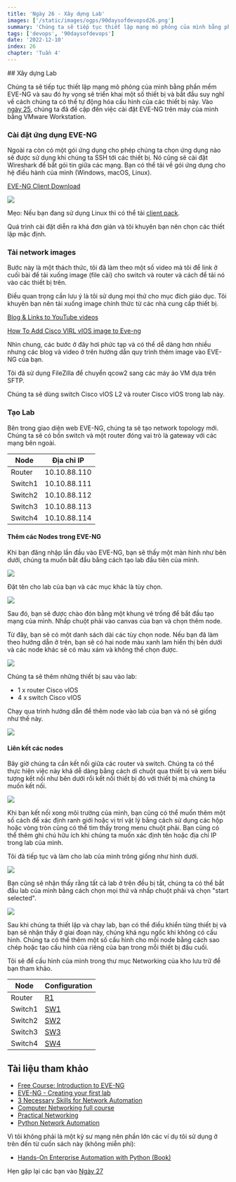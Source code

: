 ```yaml
---
title: 'Ngày 26 - Xây dựng Lab'
images: ['/static/images/ogps/90daysofdevopsd26.png']
summary: 'Chúng ta sẽ tiếp tục thiết lập mạng mô phỏng của mình bằng phần mềm EVE-NG và sau đó hy vọng sẽ triển khai một số thiết bị và bắt đầu suy nghĩ về cách chúng ta có thể tự động hóa cấu hình của các thiết bị này'
tags: ['devops', '90daysofdevops']
date: '2022-12-10'
index: 26
chapter: 'Tuần 4'
---
```


<TOCInline toc={props.toc} asDisclosure />
## Xây dựng Lab

Chúng ta sẽ tiếp tục thiết lập mạng mô phỏng của mình bằng phần mềm EVE-NG và sau đó hy vọng sẽ triển khai một số thiết bị và bắt đầu suy nghĩ về cách chúng ta có thể tự động hóa cấu hình của các thiết bị này. Vào [ngày 25](/courses/90-ngay-devops/ngay-25-lap-trinh-python-trong-tu-dong-hoa-mang), chúng ta đã đề cập đến việc cài đặt EVE-NG trên máy của mình bằng VMware Workstation.

### Cài đặt ứng dụng EVE-NG

Ngoài ra còn có một gói ứng dụng cho phép chúng ta chọn ứng dụng nào sẽ được sử dụng khi chúng ta SSH tới các thiết bị. Nó cũng sẽ cài đặt Wireshark để bắt gói tin giữa các mạng. Bạn có thể tải về gói ứng dụng cho hệ điều hành của mình (Windows, macOS, Linux).

[EVE-NG Client Download](https://www.eve-ng.net/index.php/download/)

![](/static/images/assets/Day26_Networking1.png)

Mẹo: Nếu bạn đang sử dụng Linux thì có thể tải [client pack](https://github.com/SmartFinn/eve-ng-integration).

Quá trình cài đặt diễn ra khá đơn giản và tôi khuyên bạn nên chọn các thiết lập mặc định.

### Tải network images

Bước này là một thách thức, tôi đã làm theo một số video mà tôi để link ở cuối bài để tải xuống image (file cài) cho switch và router và cách để tải nó vào các thiết bị trên.

Điều quan trọng cần lưu ý là tôi sử dụng mọi thứ cho mục đích giáo dục. Tôi khuyên bạn nên tải xuống image chính thức từ các nhà cung cấp thiết bị.

[Blog & Links to YouTube videos](https://loopedback.com/2019/11/15/setting-up-eve-ng-for-ccna-ccnp-ccie-level-studies-includes-multiple-vendor-node-support-an-absolutely-amazing-study-tool-to-check-out-asap/)

[How To Add Cisco VIRL vIOS image to Eve-ng](https://networkhunt.com/how-to-add-cisco-virl-vios-image-to-eve-ng/)

Nhìn chung, các bước ở đây hơi phức tạp và có thể dễ dàng hơn nhiều nhưng các blog và video ở trên hướng dẫn quy trình thêm image vào EVE-NG của bạn.

Tôi đã sử dụng FileZilla để chuyển qcow2 sang các máy ảo VM dựa trên SFTP.

Chúng ta sẽ dùng switch Cisco vIOS L2 và router Cisco vIOS trong lab này.

### Tạo Lab

Bên trong giao diện web EVE-NG, chúng ta sẽ tạo network topology mới. Chúng ta sẽ có bốn switch và một router đóng vai trò là gateway với các mạng bên ngoài.

| Node    | Địa chỉ IP   |
| ------- | ------------ |
| Router  | 10.10.88.110 |
| Switch1 | 10.10.88.111 |
| Switch2 | 10.10.88.112 |
| Switch3 | 10.10.88.113 |
| Switch4 | 10.10.88.114 |

#### Thêm các Nodes trong EVE-NG

Khi bạn đăng nhập lần đầu vào EVE-NG, bạn sẽ thấy một màn hình như bên dưới, chúng ta muốn bắt đầu bằng cách tạo lab đầu tiên của mình.

![](/static/images/assets/Day26_Networking2.png)

Đặt tên cho lab của bạn và các mục khác là tùy chọn.

![](/static/images/assets/Day26_Networking3.png)

Sau đó, bạn sẽ được chào đón bằng một khung vẽ trống để bắt đầu tạo mạng của mình. Nhấp chuột phải vào canvas của bạn và chọn thêm node.

Từ đây, bạn sẽ có một danh sách dài các tùy chọn node. Nếu bạn đã làm theo hướng dẫn ở trên, bạn sẽ có hai node màu xanh lam hiển thị bên dưới và các node khác sẽ có màu xám và không thể chọn được.

![](/static/images/assets/Day26_Networking4.png)

Chúng ta sẽ thêm những thiết bị sau vào lab:

- 1 x router Cisco vIOS
- 4 x switch Cisco vIOS

Chạy qua trình hướng dẫn để thêm node vào lab của bạn và nó sẽ giống như thế này.

![](/static/images/assets/Day26_Networking5.png)

#### Liên kết các nodes

Bây giờ chúng ta cần kết nối giữa các router và switch. Chúng ta có thể thực hiện việc này khá dễ dàng bằng cách di chuột qua thiết bị và xem biểu tượng kết nối như bên dưới rồi kết nối thiết bị đó với thiết bị mà chúng ta muốn kết nối.

![](/static/images/assets/Day26_Networking6.png)

Khi bạn kết nối xong môi trường của mình, bạn cũng có thể muốn thêm một số cách để xác định ranh giới hoặc vị trí vật lý bằng cách sử dụng các hộp hoặc vòng tròn cũng có thể tìm thấy trong menu chuột phải. Bạn cũng có thể thêm ghi chú hữu ích khi chúng ta muốn xác định tên hoặc địa chỉ IP trong lab của mình.

Tôi đã tiếp tục và làm cho lab của mình trông giống như hình dưới.

![](/static/images/assets/Day26_Networking7.png)

Bạn cũng sẽ nhận thấy rằng tất cả lab ở trên đều bị tắt, chúng ta có thể bắt đầu lab của mình bằng cách chọn mọi thứ và nhấp chuột phải và chọn "start selected".

![](/static/images/assets/Day26_Networking8.png)

Sau khi chúng ta thiết lập và chạy lab, bạn có thể điều khiển từng thiết bị và bạn sẽ nhận thấy ở giai đoạn này, chúng khá ngu ngốc khi không có cấu hình. Chúng ta có thể thêm một số cấu hình cho mỗi node bằng cách sao chép hoặc tạo cấu hình của riêng của bạn trong mỗi thiết bị đầu cuối.

Tôi sẽ để cấu hình của mình trong thư mục Networking của kho lưu trữ để bạn tham khảo.

| Node    | Configuration                    |
| ------- | -------------------------------- |
| Router  | [R1](../../Days/Networking/R1)   |
| Switch1 | [SW1](../../Days/Networking/SW1) |
| Switch2 | [SW2](../../Days/Networking/SW2) |
| Switch3 | [SW3](../../Days/Networking/SW3) |
| Switch4 | [SW4](../../Days/Networking/SW4) |

## Tài liệu tham khảo

- [Free Course: Introduction to EVE-NG](https://www.youtube.com/watch?v=g6B0f_E0NMg)
- [EVE-NG - Creating your first lab](https://www.youtube.com/watch?v=9dPWARirtK8)
- [3 Necessary Skills for Network Automation](https://www.youtube.com/watch?v=KhiJ7Fu9kKA&list=WL&index=122&t=89s)
- [Computer Networking full course](https://www.youtube.com/watch?v=IPvYjXCsTg8)
- [Practical Networking](http://www.practicalnetworking.net/)
- [Python Network Automation](https://www.youtube.com/watch?v=xKPzLplPECU&list=WL&index=126)

Vì tôi không phải là một kỹ sư mạng nên phần lớn các ví dụ tôi sử dụng ở trên đến từ cuốn sách này (không miễn phí):

- [Hands-On Enterprise Automation with Python (Book)](https://www.packtpub.com/product/hands-on-enterprise-automation-with-python/9781788998512)

Hẹn gặp lại các bạn vào [Ngày 27](/courses/90-ngay-devops/ngay-27-thuc-hanh-voi-python)
